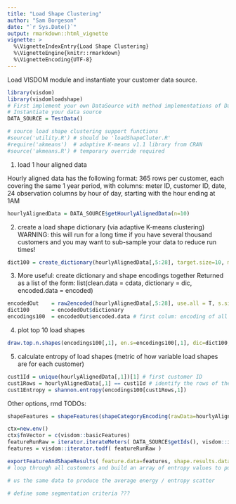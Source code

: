 ```yaml
---
title: "Load Shape Clustering"
author: "Sam Borgeson"
date: "`r Sys.Date()`"
output: rmarkdown::html_vignette
vignette: >
  %\VignetteIndexEntry{Load Shape Clustering}
  %\VignetteEngine{knitr::rmarkdown}
  %\VignetteEncoding{UTF-8}
---
```


Load VISDOM module and instantiate your customer data source.
```r
library(visdom)
library(visdomloadshape)
# First implement your own DataSource with method implementations of DataSource interface methods
# Instantiate your data source
DATA_SOURCE = TestData()

# source load shape clustering support functions
#source('utility.R') # should be 'loadShapeCluter.R'
#require('akmeans')  # adaptive K-means v1.1 library from CRAN
#source('akmeans.R') # temporary override required

```

1. load 1 hour aligned data

Hourly aligned data has the following format:
365 rows per customer, each covering the same 1 year period, with columns:
meter ID, customer ID, date, 24 observation columns by hour of day, starting with the hour ending at 1AM

```r

hourlyAlignedData = DATA_SOURCE$getHourlyAlignedData(n=10)
```

2. create a load shape dictionary (via adaptive K-means clustering)
WARNING: this will run for a long time if you have several thousand customers and you may want to sub-sample your data to reduce run times!

```r
dict100 = create_dictionary(hourlyAlignedData[,5:28], target.size=10, mode=1, d.metric=1, ths=0.2, iter.max=100, nstart=1, two.step.compress=F, verbose=F)
```

3. More useful: create dictionary and shape encodings together
 Returned as a list of the form: list(clean.data = cdata, dictionary = dic, encoded.data = encoded)
 
```r
encodedOut    = raw2encoded(hourlyAlignedData[,5:28], use.all = T, s.size = 100000, target.size=100, mode=1, d.metric=1, ths=0.2, iter.max=100, nstart=1, two.step.compress=F,verbose=F)
dict100       = encodedOut$dictionary
encodings100  = encodedOut$encoded.data # first colum: encoding of all load shapes, 2nd: total daily energy, 3rd: daily sum of squared errors, 4th: relative square error
```

4. plot top 10 load shapes

```r
draw.top.n.shapes(encodings100[,1], en.s=encodings100[,1], dic=dict100, n=10, show.avg=0)
```

5. calculate entropy of load shapes (metric of how variable load shapes are for each customer)

```r
cust1Id = unique(hourlyAlignedData[,1])[1] # first customer ID
cust1Rows = hourlyAlignedData[,1] == cust1Id # identify the rows of the aligned data and therefore encodings that belong to the first customer
cust1Entropy = shannon.entropy(encodings100[cust1Rows,1])
```

Other options, rmd TODOs:
```r
shapeFeatures = shapeFeatures(shapeCategoryEncoding(rawData=hourlyAlignedData, metaCols=1:4, encoding.dict=dict100 ))

ctx=new.env()
ctx$fnVector = c(visdom::basicFeatures)
featureRunRaw = iterator.iterateMeters( DATA_SOURCE$getIds(), visdom::iterator.callAllFromCtx, ctx = ctx)
features = visdom::iterator.todf( featureRunRaw )

exportFeatureAndShapeResults( feature.data=features, shape.results.data=shapeFeatures, format='csv', filePath='.' )
# loop through all customers and build an array of entropy values to put into a histogram.

# us the same data to produce the average energy / entropy scatter

# define some segmentation criteria ???
```
